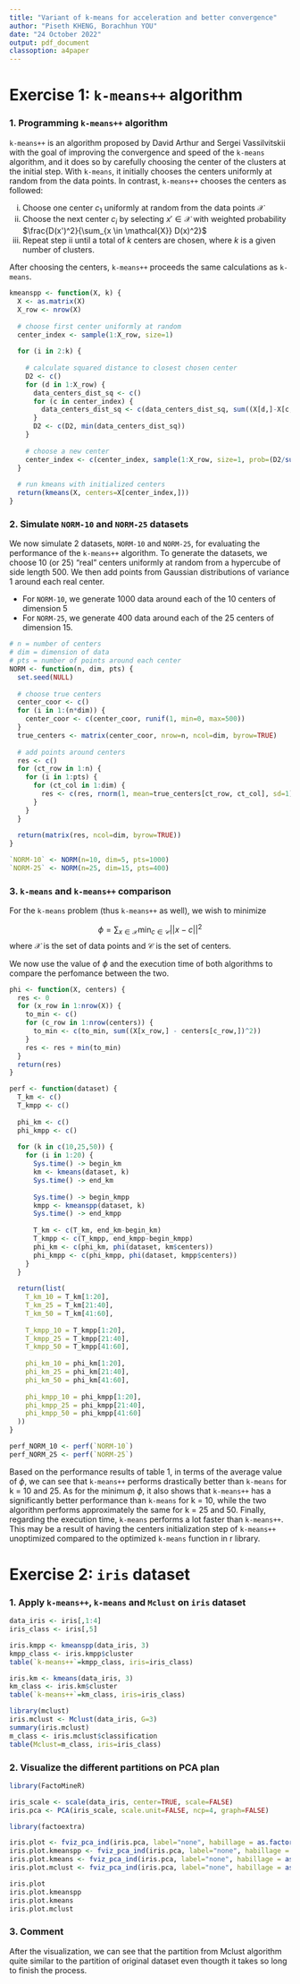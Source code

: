 ```yaml
---
title: "Variant of k-means for acceleration and better convergence"
author: "Piseth KHENG, Borachhun YOU"
date: "24 October 2022"
output: pdf_document
classoption: a4paper
---
```


# Exercise 1: `k-means++` algorithm

### 1. Programming `k-means++` algorithm

`k-means++` is an algorithm proposed by David Arthur and Sergei Vassilvitskii with the goal of improving the convergence and speed of the `k-means` algorithm, and it does so by carefully choosing the center of the clusters at the initial step. With `k-means`, it initially chooses the centers uniformly at random from the data points. In contrast, `k-means++` chooses the centers as followed:

i. Choose one center $c_1$ uniformly at random from the data points $\mathcal{X}$
ii. Choose the next center $c_i$ by selecting $x' \in \mathcal{X}$ with weighted probability $\frac{D(x')^2}{\sum_{x \in \mathcal{X}} D(x)^2}$
iii. Repeat step ii until a total of $k$ centers are chosen, where $k$ is a given number of clusters.

After choosing the centers, `k-means++` proceeds the same calculations as `k-means`.

```r
kmeanspp <- function(X, k) {
  X <- as.matrix(X)
  X_row <- nrow(X)
  
  # choose first center uniformly at random
  center_index <- sample(1:X_row, size=1)
  
  for (i in 2:k) {
    
    # calculate squared distance to closest chosen center
    D2 <- c()
    for (d in 1:X_row) {
      data_centers_dist_sq <- c()
      for (c in center_index) {
        data_centers_dist_sq <- c(data_centers_dist_sq, sum((X[d,]-X[c,])^2))
      }
      D2 <- c(D2, min(data_centers_dist_sq))
    }
    
    # choose a new center
    center_index <- c(center_index, sample(1:X_row, size=1, prob=(D2/sum(D2))))
  }
  
  # run kmeans with initialized centers
  return(kmeans(X, centers=X[center_index,]))
}
```

### 2. Simulate `NORM-10` and `NORM-25` datasets

We now simulate 2 datasets, `NORM-10` and `NORM-25`, for evaluating the performance of the `k-means++` algorithm. To generate the datasets, we choose 10 (or 25) "real" centers uniformly at random from a hypercube of side length 500. We then add points from Gaussian distributions of variance 1 around each real center.

- For `NORM-10`, we generate 1000 data around each of the 10 centers of dimension 5
- For `NORM-25`, we generate 400 data around each of the 25 centers of dimension 15.

```r
# n = number of centers
# dim = dimension of data
# pts = number of points around each center
NORM <- function(n, dim, pts) {
  set.seed(NULL)
  
  # choose true centers
  center_coor <- c()
  for (i in 1:(n*dim)) {
    center_coor <- c(center_coor, runif(1, min=0, max=500))
  }
  true_centers <- matrix(center_coor, nrow=n, ncol=dim, byrow=TRUE)
  
  # add points around centers
  res <- c()
  for (ct_row in 1:n) {
    for (i in 1:pts) {
      for (ct_col in 1:dim) {
        res <- c(res, rnorm(1, mean=true_centers[ct_row, ct_col], sd=1))
      }
    }
  }
  
  return(matrix(res, ncol=dim, byrow=TRUE))
}

`NORM-10` <- NORM(n=10, dim=5, pts=1000)
`NORM-25` <- NORM(n=25, dim=15, pts=400)
```

### 3. `k-means` and `k-means++` comparison

For the `k-means` problem (thus `k-means++` as well), we wish to minimize

$$\phi = \sum_{x \in \mathcal{X}} \min_{c \in \mathcal{C}} ||x-c||^2$$
where $\mathcal{X}$ is the set of data points and $\mathcal{C}$ is the set of centers.

We now use the value of $\phi$ and the execution time of both algorithms to compare the perfomance between the two.

```r
phi <- function(X, centers) {
  res <- 0
  for (x_row in 1:nrow(X)) {
    to_min <- c()
    for (c_row in 1:nrow(centers)) {
      to_min <- c(to_min, sum((X[x_row,] - centers[c_row,])^2))
    }
    res <- res + min(to_min)
  }
  return(res)
}
```

```r
perf <- function(dataset) {
  T_km <- c()
  T_kmpp <- c()
  
  phi_km <- c()
  phi_kmpp <- c()
  
  for (k in c(10,25,50)) {
    for (i in 1:20) {
      Sys.time() -> begin_km
      km <- kmeans(dataset, k)
      Sys.time() -> end_km
      
      Sys.time() -> begin_kmpp
      kmpp <- kmeanspp(dataset, k)
      Sys.time() -> end_kmpp
      
      T_km <- c(T_km, end_km-begin_km)
      T_kmpp <- c(T_kmpp, end_kmpp-begin_kmpp)
      phi_km <- c(phi_km, phi(dataset, km$centers))
      phi_kmpp <- c(phi_kmpp, phi(dataset, kmpp$centers))
    }
  }
  
  return(list(
    T_km_10 = T_km[1:20],
    T_km_25 = T_km[21:40],
    T_km_50 = T_km[41:60],
    
    T_kmpp_10 = T_kmpp[1:20],
    T_kmpp_25 = T_kmpp[21:40],
    T_kmpp_50 = T_kmpp[41:60],
    
    phi_km_10 = phi_km[1:20],
    phi_km_25 = phi_km[21:40],
    phi_km_50 = phi_km[41:60],
    
    phi_kmpp_10 = phi_kmpp[1:20],
    phi_kmpp_25 = phi_kmpp[21:40],
    phi_kmpp_50 = phi_kmpp[41:60]
  ))
}
```

```r
perf_NORM_10 <- perf(`NORM-10`)
perf_NORM_25 <- perf(`NORM-25`)
```

\begin{table}
\centering
\begin{tabular}{|c|c|c|c|c|c|c|}
\hline
 & \multicolumn{2}{|c|}{Average $\phi$} & \multicolumn{2}{|c|}{Minimum $\phi$} & \multicolumn{2}{|c|}{Average $T$} \\
k & \multicolumn{1}{|c}{\texttt{k-means}} & \multicolumn{1}{c|}{\texttt{k-means++}} & \multicolumn{1}{|c}{\texttt{k-means}} & \multicolumn{1}{c|}{\texttt{k-means++}} & \multicolumn{1}{|c}{\texttt{k-means}} & \multicolumn{1}{c|}{\texttt{k-means++}} \\
\hline
10 & `r mean(perf_NORM_10$phi_km_10)` & `r mean(perf_NORM_10$phi_kmpp_10)` & `r min(perf_NORM_10$phi_km_10)` & `r min(perf_NORM_10$phi_kmpp_10)` & `r mean(perf_NORM_10$T_km_10)` & `r mean(perf_NORM_10$T_kmpp_10)` \\
25 & `r mean(perf_NORM_10$phi_km_25)` & `r mean(perf_NORM_10$phi_kmpp_25)` & `r min(perf_NORM_10$phi_km_25)` & `r min(perf_NORM_10$phi_kmpp_25)` & `r mean(perf_NORM_10$T_km_25)` & `r mean(perf_NORM_10$T_kmpp_25)` \\
50 & `r mean(perf_NORM_10$phi_km_50)` & `r mean(perf_NORM_10$phi_kmpp_50)` & `r min(perf_NORM_10$phi_km_50)` & `r min(perf_NORM_10$phi_kmpp_50)` & `r mean(perf_NORM_10$T_km_50)` & `r mean(perf_NORM_10$T_kmpp_50)` \\
\hline
\end{tabular}
\caption{Experimental results on the \emph{Norm-10} dataset (n = 10000, d = 5)}
\end{table}

Based on the performance results of table 1, in terms of the average value of $\phi$, we can see that `k-means++` performs drastically better than `k-means` for k = 10 and 25. As for the minimum $\phi$, it also shows that `k-means++` has a significantly better performance than `k-means` for k = 10, while the two algorithm performs approximately the same for k = 25 and 50. Finally, regarding the execution time, `k-means` performs a lot faster than `k-means++`. This may be a result of having the centers initialization step of `k-means++` unoptimized compared to the optimized `k-means` function in r library.

# Exercise 2: `iris` dataset

### 1. Apply `k-means++`, `k-means` and `Mclust` on `iris` dataset

```r
data_iris <- iris[,1:4]
iris_class <- iris[,5]
```

```r
iris.kmpp <- kmeanspp(data_iris, 3)
kmpp_class <- iris.kmpp$cluster
table(`k-means++`=kmpp_class, iris=iris_class)
```

```r
iris.km <- kmeans(data_iris, 3)
km_class <- iris.km$cluster
table(`k-means++`=km_class, iris=iris_class)
```

```r
library(mclust)
iris.mclust <- Mclust(data_iris, G=3)
summary(iris.mclust)
m_class <- iris.mclust$classification
table(Mclust=m_class, iris=iris_class)
```

### 2. Visualize the different partitions on PCA plan

```r
library(FactoMineR)

iris_scale <- scale(data_iris, center=TRUE, scale=FALSE)
iris.pca <- PCA(iris_scale, scale.unit=FALSE, ncp=4, graph=FALSE)
```

```r
library(factoextra)

iris.plot <- fviz_pca_ind(iris.pca, label="none", habillage = as.factor(iris_class), title="Original classes")
iris.plot.kmeanspp <- fviz_pca_ind(iris.pca, label="none", habillage = as.factor(kmpp_class), title = "k-means++")
iris.plot.kmeans <- fviz_pca_ind(iris.pca, label="none", habillage = as.factor(km_class), title = "k-means")
iris.plot.mclust <- fviz_pca_ind(iris.pca, label="none", habillage = as.factor(m_class), title = "Mclust")
```

```r
iris.plot
iris.plot.kmeanspp
iris.plot.kmeans
iris.plot.mclust
```

### 3. Comment

After the visualization, we can see that the partition from Mclust algorithm quite similar to the partition of original dataset even thougth it takes so long to finish the process.
